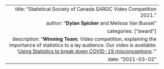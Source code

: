 ---
  title: "Statistical Society of Canada SARGC Video Competition 2021."
  author: "**Dylan Spicker** and Melissa Van Bussel"
  categories: ["award"]
  description: "**Winning Team**; Video competition, explaining the importance of statistics to a lay audience. Our video is available: '[Using Statistics to break down COVID-19 misconceptions](https://www.youtube.com/watch?v=U7mMYxGzSUk).'"
  date: "2021-03-02"
---